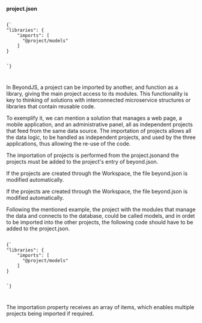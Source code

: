 
<Title>Import of projects</Title>

**project.json**

<Code>
{`
"libraries": {
    "imports": [
      "@project/models"
    ]
}

`}

</Code>

In BeyondJS, a project can be imported by another, and function as a library, giving the main project access to its modules. This functionality is key to thinking of solutions with interconnected microservice structures or libraries that contain reusable code.

To exemplify it, we can mention a solution that manages a web page, a mobile application, and an administrative panel, all as independent projects that feed from the same data source. The importation of projects allows all the data logic, to be handled as independent projects, and used by the three applications, thus allowing the re-use of the code.

The importation of projects is performed from the <Link to="/docs/projects/json">project.json</Link>and the projects must be added to the project's entry of beyond.json.

If the projects are created through the Workspace, the file beyond.json is modified automatically.

If the projects are created through the Workspace, the file beyond.json is modified automatically.

Following the mentioned example, the project with the modules that manage the data and connects to the database, could be called models, and in ordet to be imported into the other projects, the following code should have to be added to the project.json.

<Code>
{`
"libraries": {
    "imports": [
      "@project/models"
    ]
}

`}

</Code>

The importation property receives an array of items, which enables multiple projects being imported if required.
